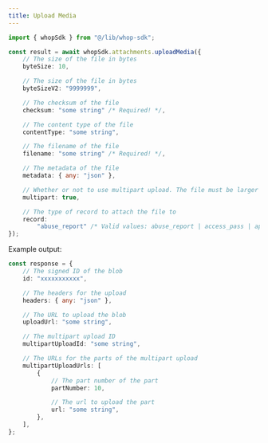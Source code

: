 ```yaml
---
title: Upload Media
---
```


```typescript
import { whopSdk } from "@/lib/whop-sdk";

const result = await whopSdk.attachments.uploadMedia({
	// The size of the file in bytes
	byteSize: 10,

	// The size of the file in bytes
	byteSizeV2: "9999999",

	// The checksum of the file
	checksum: "some string" /* Required! */,

	// The content type of the file
	contentType: "some string",

	// The filename of the file
	filename: "some string" /* Required! */,

	// The metadata of the file
	metadata: { any: "json" },

	// Whether or not to use multipart upload. The file must be larger than 5MB
	multipart: true,

	// The type of record to attach the file to
	record:
		"abuse_report" /* Valid values: abuse_report | access_pass | app | automated_messages_config | bot | bounty | bounty_submission | competition_prize | content_reward_campaign | content_reward_submission | dispute | dms_post | experience | forum_post | resolution_event_upload | review | review_report | user */ /* Required! */,
});

```

Example output:

```typescript
const response = {
	// The signed ID of the blob
	id: "xxxxxxxxxxx",

	// The headers for the upload
	headers: { any: "json" },

	// The URL to upload the blob
	uploadUrl: "some string",

	// The multipart upload ID
	multipartUploadId: "some string",

	// The URLs for the parts of the multipart upload
	multipartUploadUrls: [
		{
			// The part number of the part
			partNumber: 10,

			// The url to upload the part
			url: "some string",
		},
	],
};

```
